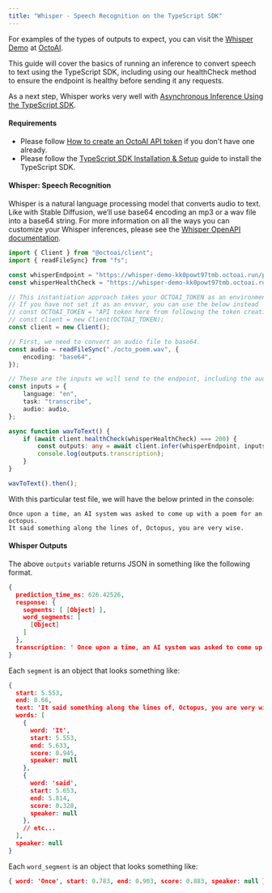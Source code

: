 ```yaml
---
title: "Whisper - Speech Recognition on the TypeScript SDK"
---
```


For examples of the types of outputs to expect, you can visit the [Whisper Demo](https://octoai.cloud/templates/whisper-demo) at [OctoAI](https://octoai.cloud/).

This guide will cover the basics of running an inference to convert speech to text using the TypeScript SDK, including using our healthCheck method to ensure the endpoint is healthy before sending it any requests.

As a next step, Whisper works very well with [Asynchronous Inference Using the TypeScript SDK](/docs/asynchronous-inference-using-the-typescript-sdk).

#### Requirements

* Please follow [How to create an OctoAI API token](/docs/how-to-create-an-octoai-access-token) if you don't have one already.
* Please follow the [TypeScript SDK Installation & Setup](/docs/typescript-sdk-installation-setup) guide to install the TypeScript SDK.

#### Whisper: Speech Recognition

Whisper is a natural language processing model that converts audio to text. Like with Stable Diffusion, we’ll use base64 encoding an mp3 or a wav file into a base64 string. For more information on all the ways you can customize your Whisper inferences, please see the [Whisper OpenAPI documentation](https://whisper-demo-kk0powt97tmb.octoai.cloud/docs#/default/%5Fhandle%5Fpredict%5Fpredict%5Fpost).

```TypeScript TypeScript
import { Client } from "@octoai/client";
import { readFileSync} from "fs";

const whisperEndpoint = "https://whisper-demo-kk0powt97tmb.octoai.run/predict";
const whisperHealthCheck = "https://whisper-demo-kk0powt97tmb.octoai.run/healthcheck";

// This instantiation approach takes your OCTOAI_TOKEN as an environment variable
// If you have not set it as an envvar, you can use the below instead
// const OCTOAI_TOKEN = "API token here from following the token creation guide";
// const client = new Client(OCTOAI_TOKEN);
const client = new Client();

// First, we need to convert an audio file to base64.
const audio = readFileSync("./octo_poem.wav", {
    encoding: "base64",
});

// These are the inputs we will send to the endpoint, including the audio base64 string.
const inputs = {
    language: "en",
    task: "transcribe",
    audio: audio,
};

async function wavToText() {
    if (await client.healthCheck(whisperHealthCheck) === 200) {
        const outputs: any = await client.infer(whisperEndpoint, inputs);
        console.log(outputs.transcription);
    }
}

wavToText().then();
```

With this particular test file, we will have the below printed in the console:

```
Once upon a time, an AI system was asked to come up with a poem for an octopus. 
It said something along the lines of, Octopus, you are very wise.
```

#### Whisper Outputs

The above `outputs` variable returns JSON in something like the following format.

```JSON JSON
{
  prediction_time_ms: 626.42526,
  response: {
    segments: [ [Object] ],
    word_segments: [
      [Object]
    ]
  },
  transcription: ' Once upon a time, an AI system was asked to come up with a poem for an octopus. It said something along the lines of, Octopus, you are very wise.'
}

```

Each `segment` is an object that looks something like:

```JSON JSON
{
  start: 5.553,
  end: 8.66,
  text: 'It said something along the lines of, Octopus, you are very wise.',
  words: [
    {
      word: 'It',
      start: 5.553,
      end: 5.633,
      score: 0.945,
      speaker: null
    },
    {
      word: 'said',
      start: 5.653,
      end: 5.814,
      score: 0.328,
      speaker: null
    },
    // etc...
  ],
  speaker: null
}

```

Each `word_segment` is an object that looks something like:

```JSON JSON
{ word: 'Once', start: 0.783, end: 0.903, score: 0.883, speaker: null }
```